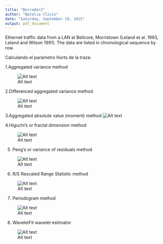 ```yaml
---
title: "Borrador2"
author: "Natalia Clivio"
date: "Saturday, September 19, 2015"
output: pdf_document
---
```


Ethernet traffic data from a LAN at Bellcore, Morristown (Leland et al. 1993, Leland and Wilson 1991). The data are listed in chronological sequence by row.

Calculando el parámetro Hurts de la traza:


1.Aggregated variance method

![Alt text](C:/Users/NataliaA/Documents/DataR/Hurts/absvalFit.png)

2.Differenced aggregated variance method

![Alt text](C:/Users/NataliaA/Documents/DataR/Hurts/diffvarFit.png)


3.Aggregated absolute value (moment) method
![Alt text](C:/Users/NataliaA/Documents/DataR/Hurts/absvalFit.png)

4.Higuchi’s or fractal dimension method

![Alt text](C:/Users/NataliaA/Documents/DataR/Hurts/absvalFit.png)

5. Peng’s or variance of residuals method

![Alt text](C:/Users/NataliaA/Documents/DataR/Hurts/pengFit.png)

6. R/S Rescaled Range Statistic method

![Alt text](C:/Users/NataliaA/Documents/DataR/Hurts/rsFit.png)

7. Periodogram method

![Alt text](C:/Users/NataliaA/Documents/DataR/Hurts/perFit.png)

8. WaveletFit wavelet estimator

![Alt text](C:/Users/NataliaA/Documents/DataR/Hurts/waveletFit.png)

